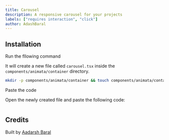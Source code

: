 ```yaml
---
title: Carousel
description: A responsive carousel for your projects
labels: ["requires interaction", "click"]
author: AdashBaral
---
```


<ComponentPreview name="container-carousel--docs" />

## Installation

<Steps>
<Step>Run the fllowing command</Step>

It will create a new file called `carousel.tsx` inside the `components/animata/container` directory.

```bash
mkdir -p components/animata/container && touch components/animata/container/carousel.tsx
```

<Step>Paste the code</Step>

Open the newly created file and paste the following code:

```jsx file=<rootDir>/animata/container/carousel.tsx

```

</Steps>

## Credits

Built by [Aadarsh Baral](https://github.com/aadarshbaral)
